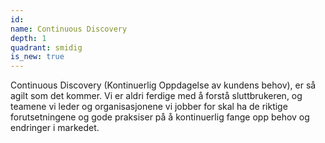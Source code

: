 ```yaml
---
id:
name: Continuous Discovery
depth: 1
quadrant: smidig
is_new: true
---
```


Continuous Discovery (Kontinuerlig Oppdagelse av kundens behov), er så agilt som det kommer.
Vi er aldri ferdige med å forstå sluttbrukeren, og teamene vi leder og organisasjonene vi jobber for skal ha de riktige forutsetningene og gode praksiser på å kontinuerlig fange opp behov og endringer i markedet.
